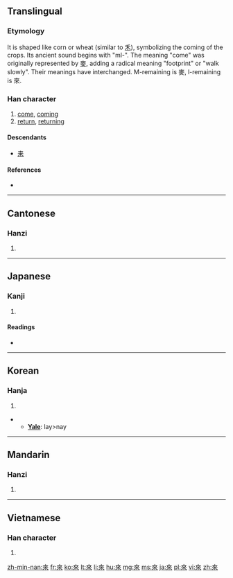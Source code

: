 {{also|来|徠}}
==Translingual==
{{stroke order|strokes=8}}
{{stroke order|type=animate}}
{{Hani-forms|[[来]]|來}}

===Etymology===
It is shaped like corn or wheat (similar to [[禾]]), symbolizing the coming of the crops. Its ancient sound begins with "ml-".<!--citation needed; in which period of Chinese history did it have this pronunciation--> The meaning "come" was originally represented by [[麥]], adding a radical meaning "footprint" or "walk slowly". Their meanings have interchanged. M-remaining is 麥, l-remaining is 來.

===Han character===
{{Han char|rn=9|rad=人|as=06|sn=8|four=4090<sub>8</sub>|canj=木人人 (DOO)}}

# [[come]], [[coming]]
# [[return]], [[returning]]

====Descendants====
* [[来]]

====References====
* {{Han ref|kx=0101.160|dkj=00581|dj=0214.080|hdz=10141.080|uh=4F86|ud=20358|bh=A8D3|bd=43219}}

----

==Cantonese==

===Hanzi===
{{yue-hanzi|jyut=|y=loi4|sim=来}}

# {{defn|lang=yue|sort=人06}}

----

==Japanese==

===Kanji===
{{ja-kanji|grade=|rs=人06}}

# {{defn|lang=ja|sort=人06}}

====Readings====
* {{ja-readings|on=らい (rai)|kun=[[くる]] (kuru)}}

----

==Korean==

===Hanja===
{{ko-hanja|hangeul=래>내|rv=rae>nae|mr=rae>nae}}

# {{defn|lang=ko|sort=人06}}
** '''[[Yale]]''': lay>nay

----

==Mandarin==

===Hanzi===
{{cmn-hanzi|sim=来|pin=[[lái]] ([[lai2]])|wg=lai<sup>2</sup>}}

# {{defn|lang=cmn|sort=人06}}

----

==Vietnamese==

===Han character===
{{vi-hantu|[[lai]], [[lay]], [[lơi]], [[ray]], [[rơi]], [[rời]]|rs=人06}}

# {{defn|lang=vi|sort=人06}}

[[zh-min-nan:來]]
[[fr:來]]
[[ko:來]]
[[lt:來]]
[[li:來]]
[[hu:來]]
[[mg:來]]
[[ms:來]]
[[ja:來]]
[[pl:來]]
[[vi:來]]
[[zh:來]]